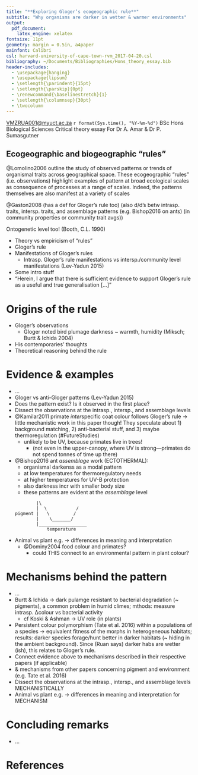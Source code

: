 ```yaml
---
title: "**Exploring Gloger’s ecogeographic rule**"
subtitle: "Why organisms are darker in wetter & warmer environments"
output:
  pdf_document:
    latex_engine: xelatex
fontsize: 11pt
geometry: margin = 0.5in, a4paper
mainfont: Calibri
csl: harvard-university-of-cape-town-rvm_2017-04-20.csl
bibliography: ~/Documents/Bibliographies/Hons_theory_essay.bib
header-includes:
  - \usepackage{hanging}
  - \usepackage{lipsum}
  - \setlength{\parindent}{15pt}
  - \setlength{\parskip}{0pt}
  - \renewcommand{\baselinestretch}{1}
  - \setlength{\columnsep}{30pt}
  - \twocolumn
---
```


\par \noindent \textbf{R. van Mazijk}
\par \noindent <VMZRUA001@myuct.ac.za>
\footnotesize
\par \noindent `r format(Sys.time(), "%Y-%m-%d")`
\par \noindent BSc Hons Biological Sciences
\par \noindent Critical theory essay
\par \noindent For Dr A. Amar & Dr P. Sumasgutner
\par \noindent \hrulefill
\par \hfill

\normalsize

\lipsum

<!--

# Topic brief

- Gloger’s eco-geographic rule states that animals should be darker in more humid or wetter environments (Gloger 1833). Evidence has recently been presented that it also applies to plants (Koski & Ashman, 2015). In this essay, I would like to you discuss the origin of this eco-geographic rule, the empirical support for this rule and the likely mechanisms that are proposed to explain it (e.g. Burtt & Ichida, 2004; Tate et al. 2016).
- 4000 words max
- Submit via TurnItIn

# Starter readings

[ ] Gloger, C. L. Das Abändern der Vögel durch Einfluss der Klima's. (A. Schulz, 1833).

[ ] Koski, M. H., & Ashman, T. L. (2015). Floral pigmentation patterns provide an example of Gloger's rule in plants. Nature Plants, 1, 14007.

[√] Burtt Jr, E. H., & Ichida, J. M. (2004). Gloger's rule, feather-degrading bacteria, and color variation among song sparrows. The Condor, 106(3), 681-686.

[√] Tate, G. J., Bishop, J. M., & Amar, A. (2016). Differential foraging success across a light level spectrum explains the maintenance and spatial structure of colour morphs in a polymorphic bird. Ecology letters, 19(6), 679-686.

("[√]" = Got PDF)

-->


<!--First ya tell 'em what you're gonna tell 'em,-->

## Ecogeographic and biogeographic "rules"

@Lomolino2006 outline the study of observed patterns or trends of organismal traits across geographical space. These ecogeographic "rules" (i.e. observations<!--elaborate on the nature of "rules"-->) highlight examples of pattern at broad ecological scales as consequence of processes at a range of scales. Indeed, the patterns themselves are also manifest at a variety of scales

@Gaston2008 (has a def for Gloger's rule too) (also d/d's betw intrasp. traits, intersp. traits, and assemblage patterns (e.g. Bishop2016 on ants) (in community properties or community trait avgs))


Ontogenetic level too! (Booth, C.L. 1990)

- Theory vs empiricism of "rules"
- Gloger's rule
- Manifestations of Gloger's rules
    - Intrasp. Gloger's rule manifestations vs intersp./community level manifestations (Lev-Yadun 2015)
- Some intro stuff
- "Herein, I argue that there is sufficient<!--/insufficient--> evidence to support Gloger's rule as a useful and true generalisation [...]"


<!--Then ya tell 'em,-->

# Origins of the rule

<!--Where does this idea come from? What's the logic?-->
- Gloger's observations
    - Gloger noted bird plumage darkness ~ warmth, humidity (Miksch; Burtt & Ichida 2004)
- His contemporaries' thoughts
- Theoretical reasoning behind the rule


# Evidence & examples

<!--Is the rule founded in empirical observation? How ubiquitous is it?-->
- ...
- Gloger vs anti-Gloger patterns (Lev-Yadun 2015)
- Does the pattern exist? Is it observed in the first place?
- Dissect the observations at the intrasp., intersp., and assemblage levels
- @Kamilar2011 primate *inter*specific coat colour follows Gloger's rule -> little mechanistic work in this paper though! They speculate about 1) background matching, 2) anti-bacterial stuff, and 3) maybe thermoregulation (#FutureStudies)
    - unlikely to be UV, because primates live in trees!
        - (not even in the upper-canopy, where UV is strong---primates do not spend tonnes of time up there)
- @Bishop2016 ant *assemblage* work (ECTOTHERMAL):
    - organismal darkenss as a modal pattern
    - at low temperatures for thermoregulatory needs
    - at higher temperatures for UV-B protection
    - also darkness incr with smaller body size
    - these patterns are evident at the *assemblage* level
    
    ```
            |\              
            |  \           /
    pigment |   \         /
            |    \_______/
            |__________________
                temperature
    ```
    
- Animal vs plant e.g. -> differences in meaning and interpretation
    - @Dominy2004 food colour and primates?
        - could THIS connect to an environmental pattern in plant colour?


# Mechanisms behind the pattern

<!--What could be causing this pattern, and why? Does it depend on the organism?-->
- ...
- Burtt & Ichida -> dark pulamge resistant to bacterial degradation (~ pigments), a common problem in humid climes; mthods: measure intrasp. ∆colour vs bacterial activity
    - cf Koski & Ashman -> UV role (in plants)
- Persistent colour polymorphism (Tate et al. 2016) within a populations of a species -> equivalent fitness of the morphs in heterogeneous habitats; results: darker species forage/hunt better in darker habitats (~ hiding in the ambient background). Since (Ruan says) darker habs are wetter (ish), this relates to Gloger's rule.
- Connect evidence above to mechanisms described in their respective papers (if applicable)
- & mechanisms from other papers concerning pigment and environment (e.g. Tate et al. 2016)
- Dissect the observations at the intrasp., intersp., and assemblage levels MECHANISTICALLY
- Animal vs plant e.g. -> differences in meaning and interpretation for MECHANISM


# Concluding remarks

<!--And then ya tell 'em what ya told 'em-->
- ...


\noindent \hrulefill

# \small References
\footnotesize \hangparas{15pt}{1}
